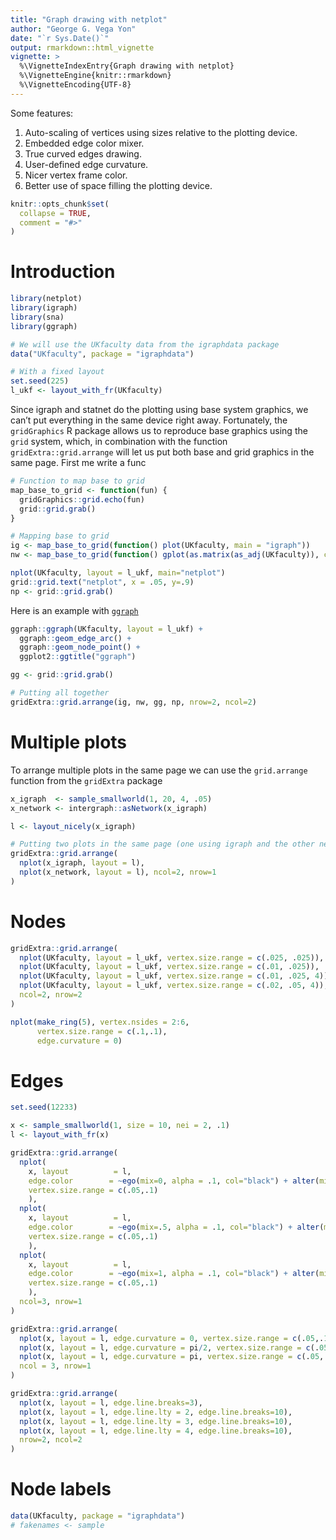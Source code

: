 ```yaml
---
title: "Graph drawing with netplot"
author: "George G. Vega Yon"
date: "`r Sys.Date()`"
output: rmarkdown::html_vignette
vignette: >
  %\VignetteIndexEntry{Graph drawing with netplot}
  %\VignetteEngine{knitr::rmarkdown}
  %\VignetteEncoding{UTF-8}
---
```


Some features:

1.  Auto-scaling of vertices using sizes relative to the plotting device.
2.  Embedded edge color mixer.
3.  True curved edges drawing.
4.  User-defined edge curvature.
5.  Nicer vertex frame color.
6.  Better use of space filling the plotting device.


```r
knitr::opts_chunk$set(
  collapse = TRUE,
  comment = "#>"
)
```

# Introduction

```r
library(netplot)
library(igraph)
library(sna)
library(ggraph)

# We will use the UKfaculty data from the igraphdata package
data("UKfaculty", package = "igraphdata")

# With a fixed layout
set.seed(225)
l_ukf <- layout_with_fr(UKfaculty)
```

Since igraph and statnet do the plotting using base system graphics, we can't put everything in the same device right away. Fortunately, the `gridGraphics` R package allows us to reproduce base graphics using the `grid` system, which, in combination with the function `gridExtra::grid.arrange` will let us put both base and grid graphics in the same page. First me write a func

```r
# Function to map base to grid
map_base_to_grid <- function(fun) {
  gridGraphics::grid.echo(fun)
  grid::grid.grab()
}
```


```r
# Mapping base to grid
ig <- map_base_to_grid(function() plot(UKfaculty, main = "igraph"))
nw <- map_base_to_grid(function() gplot(as.matrix(as_adj(UKfaculty)), coord = l_ukf, main = "sna"))
```

```r
nplot(UKfaculty, layout = l_ukf, main="netplot")
grid::grid.text("netplot", x = .05, y=.9)
np <- grid::grid.grab()
```

Here is an example with [`ggraph`](https://cran.r-project.org/package=ggraph)

```r
ggraph::ggraph(UKfaculty, layout = l_ukf) +
  ggraph::geom_edge_arc() +
  ggraph::geom_node_point() +
  ggplot2::ggtitle("ggraph")

gg <- grid::grid.grab()
```


```r
# Putting all together
gridExtra::grid.arrange(ig, nw, gg, np, nrow=2, ncol=2)
```


# Multiple plots

To arrange multiple plots in the same page we can use the `grid.arrange` function from the `gridExtra` package

```r
x_igraph  <- sample_smallworld(1, 20, 4, .05)
x_network <- intergraph::asNetwork(x_igraph)

l <- layout_nicely(x_igraph)

# Putting two plots in the same page (one using igraph and the other network)
gridExtra::grid.arrange(
  nplot(x_igraph, layout = l),
  nplot(x_network, layout = l), ncol=2, nrow=1
)
```


# Nodes

```r

gridExtra::grid.arrange(
  nplot(UKfaculty, layout = l_ukf, vertex.size.range = c(.025, .025)),
  nplot(UKfaculty, layout = l_ukf, vertex.size.range = c(.01, .025)),
  nplot(UKfaculty, layout = l_ukf, vertex.size.range = c(.01, .025, 4)),
  nplot(UKfaculty, layout = l_ukf, vertex.size.range = c(.02, .05, 4)),
  ncol=2, nrow=2
)


```

```r
nplot(make_ring(5), vertex.nsides = 2:6,
      vertex.size.range = c(.1,.1),
      edge.curvature = 0)
```

# Edges

```r
set.seed(12233)

x <- sample_smallworld(1, size = 10, nei = 2, .1)
l <- layout_with_fr(x)
```


```r

gridExtra::grid.arrange(
  nplot(
    x, layout          = l,
    edge.color        = ~ego(mix=0, alpha = .1, col="black") + alter(mix=1),
    vertex.size.range = c(.05,.1)
    ),
  nplot(
    x, layout          = l,
    edge.color        = ~ego(mix=.5, alpha = .1, col="black") + alter(mix=.5),
    vertex.size.range = c(.05,.1)
    ),
  nplot(
    x, layout          = l,
    edge.color        = ~ego(mix=1, alpha = .1, col="black") + alter(mix=0),
    vertex.size.range = c(.05,.1)
    ),
  ncol=3, nrow=1
)

```

```r
gridExtra::grid.arrange(
  nplot(x, layout = l, edge.curvature = 0, vertex.size.range = c(.05,.1)),
  nplot(x, layout = l, edge.curvature = pi/2, vertex.size.range = c(.05,.1)),
  nplot(x, layout = l, edge.curvature = pi, vertex.size.range = c(.05,.1)),
  ncol = 3, nrow=1
)
```

```r
gridExtra::grid.arrange(
  nplot(x, layout = l, edge.line.breaks=3),
  nplot(x, layout = l, edge.line.lty = 2, edge.line.breaks=10),
  nplot(x, layout = l, edge.line.lty = 3, edge.line.breaks=10),
  nplot(x, layout = l, edge.line.lty = 4, edge.line.breaks=10),
  nrow=2, ncol=2
)
```

# Node labels

```r
data(UKfaculty, package = "igraphdata")
# fakenames <- sample
```

